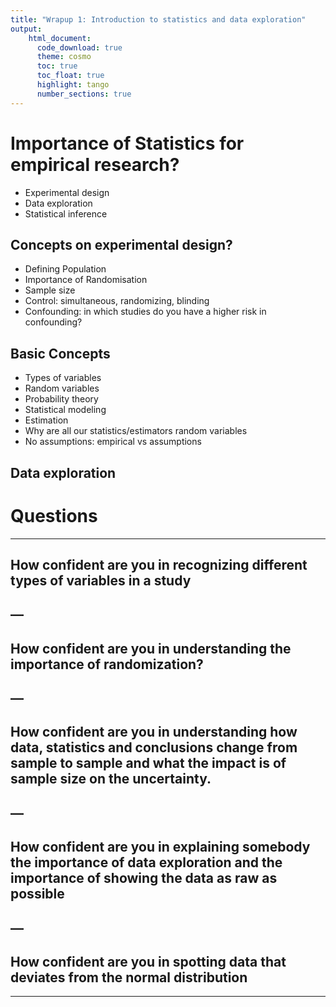 ```yaml
---
title: "Wrapup 1: Introduction to statistics and data exploration"   
output:
    html_document:
      code_download: true    
      theme: cosmo
      toc: true
      toc_float: true
      highlight: tango
      number_sections: true
---
```


# Importance of Statistics for empirical research?
- Experimental design
- Data exploration
- Statistical inference

## Concepts on experimental design?
- Defining Population
- Importance of Randomisation
- Sample size
- Control: simultaneous, randomizing, blinding
- Confounding: in which studies do you have a higher risk in confounding?


## Basic Concepts
- Types of variables
- Random variables
- Probability theory
- Statistical modeling
- Estimation
- Why are all our statistics/estimators random variables
- No assumptions: empirical vs assumptions

Data exploration
-

# Questions

---

## How confident are you in recognizing different types of variables in a study

---
---

## How confident are you in understanding the importance of randomization?

---
---

## How confident are you in understanding how data, statistics and conclusions change from sample to sample and what the impact is of sample size on the uncertainty.

---
---

## How confident are you in explaining somebody the importance of data exploration and the importance of showing the data as raw as possible

---
---

## How confident are you in spotting data that deviates from the normal distribution

---
